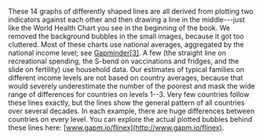 
These 14 graphs of differently shaped lines are all derived from plotting two indicators against each other and then drawing a line in the middle---just like the World Health Chart you see in the beginning of the book. We removed the background bubbles in the small images, because it got too cluttered. Most of these charts use national averages, aggregated by the national income level; see [Gapminder[3]](http://gapm.io/elev). A few (the straight line on recreational spending, the S-bend on vaccinations and fridges, and the slide on fertility) use household data. Our estimates of typical families on different income levels are not based on country averages, because that would severely underestimate the number of the poorest and mask the wide range of differences for countries on levels 1--3. Very few countries follow these lines exactly, but the lines show the general pattern of all countries over several decades. In each example, there are huge differences between countries on every level. You can explore the actual plotted bubbles behind these lines here: [www.gapm.io/flinex](http://www.gapm.io/flinex).